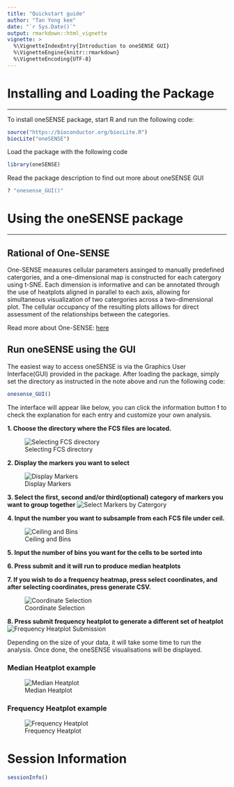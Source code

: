 ---
title: "Quickstart guide"
author: "Tan Yong kee"
date: "`r Sys.Date()`"
output: rmarkdown::html_vignette
vignette: >
  %\VignetteIndexEntry{Introduction to oneSENSE GUI}
  %\VignetteEngine{knitr::rmarkdown}
  %\VignetteEncoding{UTF-8}
---
# Installing and Loading the Package

****************************************************************
To install oneSENSE package, start R and run the following code:


```{r, eval = FALSE}
source("https://bioconductor.org/biocLite.R")
biocLite("oneSENSE")
```

Load the package with the following code

```{r, message = FALSE}
library(oneSENSE)
```


Read the package description to find out more about oneSENSE GUI
```{r, eval = TRUE}
? "onesense_GUI()"
```

# Using the oneSENSE package

**********************************************

## Rational of One-SENSE

One-SENSE measures cellular parameters assinged to manually predefined catergories, and a one-dimensional map is constructed for each catergory using t-SNE. Each dimension is informative and can be annotated through the use of heatplots aligned in parallel to each axis, allowing for simultaneous visualization of two catergories across a two-dimensional plot. The cellular occupancy of the resulting plots alllows for direct assessment of the relationships between the categories.

Read more about One-SENSE: [here](https://www.ncbi.nlm.nih.gov/pubmed/26667171)

## Run oneSENSE using the GUI

The easiest way to access oneSENSE is via the Graphics User Interface(GUI) provided in the package. After loading the package, simply set the directory as instructed in the note above and run the following code:


```{r, eval = FALSE}
onesense_GUI()
```


The interface will appear like below, you can click the information button **!** to check the explanation for each entry and customize your own analysis.

**1. Choose the directory where the FCS files are located.**

![Selecting FCS directory](step1SelectFolder.png)

**2. Display the markers you want to select**


![Display Markers](step2DisplayMarkers.png)

**3. Select the first, second and/or third(optional) category of markers you want to group together**
![Select Markers by Catergory](step3ConfirmMarkers.png)

**4. Input the number you want to subsample from each FCS file under ceil.**

![Ceiling and Bins](step4CeilBinsSubmit.png)


**5. Input the number of bins you want for the cells to be sorted into**

**6. Press submit and it will run to produce median heatplots**

**7. If you wish to do a frequency heatmap, press select coordinates, and after selecting coordinates, press generate CSV.**

![Coordinate Selection](step5CoordinateSelection.png)

**8. Press submit frequency heatplot to generate a different set of heatplot**
![Frequency Heatplot Submission](step6FrequencyHeatmap.png)

Depending on the size of your data, it will take some time to run the analysis. Once done, the oneSENSE visualisations will be displayed.

### Median Heatplot example
![Median Heatplot](groupone.png)

### Frequency Heatplot example
![Frequency Heatplot](grouptwo.png)


# Session Information

```{r}
sessionInfo()
```

